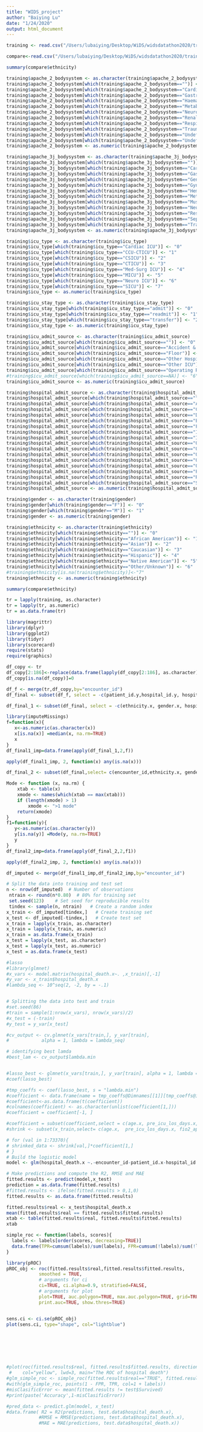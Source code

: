 ```yaml
---
title: "WIDS_project"
author: "Baiying Lu"
date: "1/24/2020"
output: html_document
---
```

```r
training <- read.csv("/Users/lubaiying/Desktop/WiDS/widsdatathon2020/training_v2.csv", header = TRUE, sep = ",")
```


```r
compare<-read.csv("/Users/lubaiying/Desktop/WiDS/widsdatathon2020/training_v2.csv", header = TRUE, sep = ",")
```

```r
summary(compare$ethnicity)
```
```r
training$apache_2_bodysystem <- as.character(training$apache_2_bodysystem)
training$apache_2_bodysystem[which(training$apache_2_bodysystem=="")] <- "0"
training$apache_2_bodysystem[which(training$apache_2_bodysystem=="Cardiovascular")] <- "1"
training$apache_2_bodysystem[which(training$apache_2_bodysystem=="Gastrointestinal")] <- "2"
training$apache_2_bodysystem[which(training$apache_2_bodysystem=="Haematologic")] <- "3"
training$apache_2_bodysystem[which(training$apache_2_bodysystem=="Metabolic")] <- "4"
training$apache_2_bodysystem[which(training$apache_2_bodysystem=="Neurologic")] <-"5"
training$apache_2_bodysystem[which(training$apache_2_bodysystem=="Renal/Genitourinary")] <-"6"
training$apache_2_bodysystem[which(training$apache_2_bodysystem=="Respiratory")] <- "7"
training$apache_2_bodysystem[which(training$apache_2_bodysystem=="Trauma")] <- "8"
training$apache_2_bodysystem[which(training$apache_2_bodysystem=="Undefined diagnoses")] <- "9"
training$apache_2_bodysystem[which(training$apache_2_bodysystem=="Undefined Diagnoses")] <- "9"
training$apache_2_bodysystem <- as.numeric(training$apache_2_bodysystem)
```

```r
training$apache_3j_bodysystem <- as.character(training$apache_3j_bodysystem)
training$apache_3j_bodysystem[which(training$apache_3j_bodysystem=="")] <- "0"
training$apache_3j_bodysystem[which(training$apache_3j_bodysystem=="Cardiovascular")] <- "1"
training$apache_3j_bodysystem[which(training$apache_3j_bodysystem=="Gastrointestinal")] <- "2"
training$apache_3j_bodysystem[which(training$apache_3j_bodysystem=="Genitourinary")] <- "3"
training$apache_3j_bodysystem[which(training$apache_3j_bodysystem=="Gynecological")] <- "4"
training$apache_3j_bodysystem[which(training$apache_3j_bodysystem=="Hematological")] <- "5"
training$apache_3j_bodysystem[which(training$apache_3j_bodysystem=="Metabolic")] <- "6"
training$apache_3j_bodysystem[which(training$apache_3j_bodysystem=="Musculoskeletal/Skin")] <- "7"
training$apache_3j_bodysystem[which(training$apache_3j_bodysystem=="Neurological")] <-"8"
training$apache_3j_bodysystem[which(training$apache_3j_bodysystem=="Respiratory")] <- "9"
training$apache_3j_bodysystem[which(training$apache_3j_bodysystem=="Sepsis")] <- "10"
training$apache_3j_bodysystem[which(training$apache_3j_bodysystem=="Trauma")] <- "11"
training$apache_3j_bodysystem <- as.numeric(training$apache_3j_bodysystem)
```

```r
training$icu_type <- as.character(training$icu_type)
training$icu_type[which(training$icu_type=="Cardiac ICU")] <- "0"
training$icu_type[which(training$icu_type=="CCU-CTICU")] <- "1"
training$icu_type[which(training$icu_type=="CSICU")] <- "2"
training$icu_type[which(training$icu_type=="CTICU")] <- "3"
training$icu_type[which(training$icu_type=="Med-Surg ICU")] <- "4"
training$icu_type[which(training$icu_type=="MICU")] <- "5"
training$icu_type[which(training$icu_type=="Neuro ICU")] <- "6"
training$icu_type[which(training$icu_type=="SICU")] <- "7"
training$icu_type <- as.numeric(training$icu_type)
```

```r
training$icu_stay_type <- as.character(training$icu_stay_type)
training$icu_stay_type[which(training$icu_stay_type=="admit")] <- "0"
training$icu_stay_type[which(training$icu_stay_type=="readmit")] <- "1"
training$icu_stay_type[which(training$icu_stay_type=="transfer")] <- "2"
training$icu_stay_type <- as.numeric(training$icu_stay_type)
```

```r
training$icu_admit_source <- as.character(training$icu_admit_source)
training$icu_admit_source[which(training$icu_admit_source=="")] <- "0"
training$icu_admit_source[which(training$icu_admit_source=="Accident & Emergency")] <- "1"
training$icu_admit_source[which(training$icu_admit_source=="Floor")] <- "2"
training$icu_admit_source[which(training$icu_admit_source=="Other Hospital")] <- "3"
training$icu_admit_source[which(training$icu_admit_source=="Other ICU")] <- "4"
training$icu_admit_source[which(training$icu_admit_source=="Operating Room / Recovery")] <- "5"
#training$icu_admit_source[which(training$icu_admit_source==NA)] <- "6"
training$icu_admit_source <- as.numeric(training$icu_admit_source)
```

```r
training$hospital_admit_source <- as.character(training$hospital_admit_source)
training$hospital_admit_source[which(training$hospital_admit_source=="")] <- "0"
training$hospital_admit_source[which(training$hospital_admit_source=="Acute Care/Floor")] <- "1"
training$hospital_admit_source[which(training$hospital_admit_source=="Chest Pain Center")] <- "2"
training$hospital_admit_source[which(training$hospital_admit_source=="Direct Admit")] <- "3"
training$hospital_admit_source[which(training$hospital_admit_source=="Emergency Department")] <- "4"
training$hospital_admit_source[which(training$hospital_admit_source=="Floor")] <- "5"
training$hospital_admit_source[which(training$hospital_admit_source=="ICU")] <- "6"
training$hospital_admit_source[which(training$hospital_admit_source=="ICU to SDU")] <- "7"
training$hospital_admit_source[which(training$hospital_admit_source=="Observation")] <- "8"
training$hospital_admit_source[which(training$hospital_admit_source=="Operating Room")] <- "8"
training$hospital_admit_source[which(training$hospital_admit_source=="Other")] <- "10"
training$hospital_admit_source[which(training$hospital_admit_source=="Other Hospital")] <- "11"
training$hospital_admit_source[which(training$hospital_admit_source=="Other ICU")] <- "12"
training$hospital_admit_source[which(training$hospital_admit_source=="PACU")] <- "13"
training$hospital_admit_source[which(training$hospital_admit_source=="Recovery Room")] <- "14"
training$hospital_admit_source[which(training$hospital_admit_source=="Step-Down Unit (SDU)")] <- "15"
training$hospital_admit_source <- as.numeric(training$hospital_admit_source)
```

```r
training$gender <- as.character(training$gender)
training$gender[which(training$gender=="F")] <- "0"
training$gender[which(training$gender=="M")] <- "1"
training$gender <- as.numeric(training$gender)
```

```r
training$ethnicity <- as.character(training$ethnicity)
training$ethnicity[which(training$ethnicity=="")] <- "0"
training$ethnicity[which(training$ethnicity=="African American")] <- "1"
training$ethnicity[which(training$ethnicity=="Asian")] <- "2"
training$ethnicity[which(training$ethnicity=="Caucasian")] <- "3"
training$ethnicity[which(training$ethnicity=="Hispanic")] <- "4"
training$ethnicity[which(training$ethnicity=="Native American")] <- "5"
training$ethnicity[which(training$ethnicity=="Other/Unknown")] <- "6"
#training$ethnicity[is.na(training$ethnicity)]<-"7"
training$ethnicity <- as.numeric(training$ethnicity)
```
```r
summary(compare$ethnicity)
```

```r
tr = lapply(training, as.character)
tr = lapply(tr, as.numeric)
tr = as.data.frame(tr)

```

```r
library(magrittr) 
library(dplyr) 
library(ggplot2)
library(tidyr)
library(scorecard)
require(stats)
require(graphics)
```


```r
df_copy <- tr
df_copy[2:186]<-replace(data.frame(lapply(df_copy[2:186], as.character), stringsAsFactors = FALSE), !is.na(df_copy[2:186]), 1)
df_copy[is.na(df_copy)]=0
```


```r
df_f <- merge(tr,df_copy,by="encounter_id")
df_final <- subset(df_f, select = -c(patient_id.y,hospital_id.y, hospital_death.y, icu_id.y))

```

```r
df_final_1 <- subset(df_final, select = -c(ethnicity.x, gender.x, hospital_admit_source.x,icu_admit_source.x,icu_stay_type.x,icu_type.x,readmission_status.x,apache_2_diagnosis.x,apache_3j_diagnosis.x,apache_post_operative.x,arf_apache.x,gcs_eyes_apache.x,gcs_motor_apache.x,gcs_unable_apache.x,gcs_verbal_apache.x,intubated_apache.x,ventilated_apache.x,aids.x,cirrhosis.x,diabetes_mellitus.x,hepatic_failure.x,immunosuppression.x,leukemia.x,lymphoma.x,solid_tumor_with_metastasis.x,apache_3j_bodysystem.x,apache_2_bodysystem.x,elective_surgery.x,ethnicity.y, gender.y, hospital_admit_source.y,icu_admit_source.y,icu_stay_type.y,icu_type.y,readmission_status.y,apache_2_diagnosis.y,apache_3j_diagnosis.y,apache_post_operative.y,arf_apache.y,gcs_eyes_apache.y,gcs_motor_apache.y,gcs_unable_apache.y,gcs_verbal_apache.y,intubated_apache.y,ventilated_apache.y,aids.y,cirrhosis.y,diabetes_mellitus.y,hepatic_failure.y,immunosuppression.y,leukemia.y,lymphoma.y,solid_tumor_with_metastasis.y,apache_3j_bodysystem.y,apache_2_bodysystem.y,elective_surgery.y))

```


```r
library(imputeMissings)
f=function(x){
   x<-as.numeric(as.character(x)) 
   x[is.na(x)] =median(x, na.rm=TRUE)
   x 
}
df_final1_imp=data.frame(apply(df_final_1,2,f))
```

```r
apply(df_final1_imp, 2, function(x) any(is.na(x)))
```

```r
df_final_2 <- subset(df_final,select= c(encounter_id,ethnicity.x, gender.x, hospital_admit_source.x,icu_admit_source.x,icu_stay_type.x,icu_type.x,readmission_status.x,apache_2_diagnosis.x,apache_3j_diagnosis.x,apache_post_operative.x,arf_apache.x,gcs_eyes_apache.x,gcs_motor_apache.x,gcs_unable_apache.x,gcs_verbal_apache.x,intubated_apache.x,ventilated_apache.x,aids.x,cirrhosis.x,diabetes_mellitus.x,hepatic_failure.x,immunosuppression.x,leukemia.x,lymphoma.x,solid_tumor_with_metastasis.x,apache_3j_bodysystem.x,apache_2_bodysystem.x,elective_surgery.x,ethnicity.y, gender.y, hospital_admit_source.y,icu_admit_source.y,icu_stay_type.y,icu_type.y,readmission_status.y,apache_2_diagnosis.y,apache_3j_diagnosis.y,apache_post_operative.y,arf_apache.y,gcs_eyes_apache.y,gcs_motor_apache.y,gcs_unable_apache.y,gcs_verbal_apache.y,intubated_apache.y,ventilated_apache.y,aids.y,cirrhosis.y,diabetes_mellitus.y,hepatic_failure.y,immunosuppression.y,leukemia.y,lymphoma.y,solid_tumor_with_metastasis.y,apache_3j_bodysystem.y,apache_2_bodysystem.y,elective_surgery.y))
```

```r
Mode <- function (x, na.rm) {
    xtab <- table(x)
    xmode <- names(which(xtab == max(xtab)))
    if (length(xmode) > 1)
        xmode <- ">1 mode"
    return(xmode)
}
f1=function(y){
   y<-as.numeric(as.character(y)) 
   y[is.na(y)] =Mode(y, na.rm=TRUE)
   y 
}
df_final2_imp=data.frame(apply(df_final_2,2,f1))
```

```r
apply(df_final2_imp, 2, function(x) any(is.na(x)))
```

```r
df_imputed <- merge(df_final1_imp,df_final2_imp,by="encounter_id")
```

```r
# Split the data into training and test set
n <- nrow(df_imputed)  # Number of observations
 ntrain <- round(n*0.80)  # 80% for training set
 set.seed(123)    # Set seed for reproducible results
 tindex <- sample(n, ntrain)   # Create a random index
x_train <- df_imputed[tindex,]   # Create training set
x_test <- df_imputed[-tindex,]   # Create test set
x_train = lapply(x_train, as.character)
x_train = lapply(x_train, as.numeric)
x_train = as.data.frame(x_train)
x_test = lapply(x_test, as.character)
x_test = lapply(x_test, as.numeric)
x_test = as.data.frame(x_test)

#lasso
#library(glmnet)
#x_vars <- model.matrix(hospital_death.x~. ,x_train)[,-1]
#y_var <- x_train$hospital_death.x
#lambda_seq <- 10^seq(2, -2, by = -.1)


# Splitting the data into test and train
#set.seed(86)
#train = sample(1:nrow(x_vars), nrow(x_vars)/2)
#x_test = (-train)
#y_test = y_var[x_test]

#cv_output <- cv.glmnet(x_vars[train,], y_var[train], 
#            alpha = 1, lambda = lambda_seq)

# identifying best lamda
#best_lam <- cv_output$lambda.min


#lasso_best <- glmnet(x_vars[train,], y_var[train], alpha = 1, lambda = best_lam)
#coef(lasso_best)

#tmp_coeffs <- coef(lasso_best, s = "lambda.min")
#coefficient <- data.frame(name = tmp_coeffs@Dimnames[[1]][tmp_coeffs@i + 1], coefficient = tmp_coeffs@x)
#coefficient<-as.data.frame(t(coefficient))
#colnames(coefficient) <- as.character(unlist(coefficient[1,]))
#coefficient = coefficient[-1, ]

#coefficient = subset(coefficient,select = c(age.x,	pre_icu_los_days.x,	fio2_apache.x,	d1_heartrate_max.x,	d1_mbp_min.x,	d1_spo2_min.x,	d1_sysbp_min.x,	d1_sysbp_noninvasive_min.x,	d1_temp_min.x,	h1_resprate_min.x,	d1_albumin_min.x,	d1_bilirubin_max.x,	d1_bun_min.x,	d1_inr_max.x,	d1_inr_min.x,	d1_lactate_max.x,	d1_lactate_min.x,	d1_wbc_min.x,	h1_inr_max.x,	h1_inr_min.x,	d1_arterial_ph_min.x,	d1_pao2fio2ratio_min.x,	apache_4a_hospital_death_prob.x	,age.y,	resprate_apache.y,	temp_apache.y,	wbc_apache.y,	d1_potassium_max.y,	d1_arterial_ph_max.y,	d1_arterial_po2_max.y,	d1_arterial_po2_min.y,	apache_3j_diagnosis.x,	gcs_eyes_apache.x,	gcs_motor_apache.x,	ventilated_apache.x,	elective_surgery.x,	gcs_eyes_apache.y))
#shrink <- subset(x_train,select= c(age.x,	pre_icu_los_days.x,	fio2_apache.x,	d1_heartrate_max.x,	d1_mbp_min.x,	d1_spo2_min.x,	d1_sysbp_min.x,	d1_sysbp_noninvasive_min.x,	d1_temp_min.x,	h1_resprate_min.x,	d1_albumin_min.x,	d1_bilirubin_max.x,	d1_bun_min.x,	d1_inr_max.x,	d1_inr_min.x,	d1_lactate_max.x,	d1_lactate_min.x,	d1_wbc_min.x,	h1_inr_max.x,	h1_inr_min.x,	d1_arterial_ph_min.x,	d1_pao2fio2ratio_min.x,	apache_4a_hospital_death_prob.x	,age.y,	resprate_apache.y,	temp_apache.y,	wbc_apache.y,	d1_potassium_max.y,	d1_arterial_ph_max.y,	d1_arterial_po2_max.y,	d1_arterial_po2_min.y,	apache_3j_diagnosis.x,	gcs_eyes_apache.x,	gcs_motor_apache.x,	ventilated_apache.x,	elective_surgery.x,	gcs_eyes_apache.y))

# for (val in 1:73370){
# shrinked_data <- shrink[val,]*coefficient[1,]
# }
# Build the logistic model
model <- glm(hospital_death.x ~.-encounter_id-patient_id.x-hospital_id.x,family=binomial(link='logit'),data=x_train)

# Make predictions and compute the R2, RMSE and MAE
fitted.results <- predict(model,x_test)
prediction = as.data.frame(fitted.results)
#fitted.results <- ifelse(fitted.results > 0,1,0)
fitted.results <- as.data.frame(fitted.results)

fitted.results$real <- x_test$hospital_death.x
mean(fitted.results$real == fitted.results$fitted.results)
xtab <- table(fitted.results$real, fitted.results$fitted.results)
xtab

simple_roc <- function(labels, scores){
  labels <- labels[order(scores, decreasing=TRUE)]
  data.frame(TPR=cumsum(labels)/sum(labels), FPR=cumsum(!labels)/sum(!labels), labels)
}

library(pROC)
pROC_obj <- roc(fitted.results$real,fitted.results$fitted.results,
            smoothed = TRUE,
            # arguments for ci
            ci=TRUE, ci.alpha=0.9, stratified=FALSE,
            # arguments for plot
            plot=TRUE, auc.polygon=TRUE, max.auc.polygon=TRUE, grid=TRUE,
            print.auc=TRUE, show.thres=TRUE)


sens.ci <- ci.se(pROC_obj)
plot(sens.ci, type="shape", col="lightblue")







#plot(roc(fitted.results$real, fitted.results$fitted.results, direction="<"),
 #    col="yellow", lwd=3, main="The ROC of hospital death")
#glm_simple_roc <- simple_roc(fitted.results$real=="TRUE", fitted.results$fitted.results)
#with(glm_simple_roc, points(1 - FPR, TPR, col=1 + labels))
#misClasificError <- mean(fitted.results != test$Survived)
#print(paste('Accuracy',1-misClasificError))

#pred_data <- predict.glm(model, x_test)
#data.frame( R2 = R2(predictions, test.data$hospital_death.x),
            #RMSE = RMSE(predictions, test.data$hospital_death.x),
            #MAE = MAE(predictions, test.data$hospital_death.x))
```

